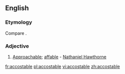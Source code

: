 ==English==

===Etymology===
Compare {{etyl|fr|en}} {{term|accostable|lang=fi}}.

===Adjective===
{{en-adj}}

# {{rare}} [[approachable|Approachable]]; [[affable]] - [[w:Nathaniel Hawthorne|Nathaniel Hawthorne]]

[[fr:accostable]]
[[pl:accostable]]
[[vi:accostable]]
[[zh:accostable]]